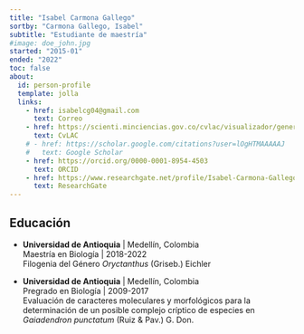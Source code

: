 ```yaml
---
title: "Isabel Carmona Gallego"
sortby: "Carmona Gallego, Isabel"
subtitle: "Estudiante de maestría"
#image: doe_john.jpg
started: "2015-01"
ended: "2022"
toc: false
about:
  id: person-profile
  template: jolla
  links:
    - href: isabelcg04@gmail.com
      text: Correo
    - href: https://scienti.minciencias.gov.co/cvlac/visualizador/generarCurriculoCv.do?cod_rh=0000122926
      text: CvLAC
    # - href: https://scholar.google.com/citations?user=lOgHTMAAAAAJ
    #   text: Google Scholar
    - href: https://orcid.org/0000-0001-8954-4503
      text: ORCID
    - href: https://www.researchgate.net/profile/Isabel-Carmona-Gallego
      text: ResearchGate
---
```


:::{#person-profile}
:::



## Educación

-   **Universidad de Antioquia** \| Medellín, Colombia\
    Maestría en Biología \| 2018-2022\
    Filogenia del Género *Oryctanthus* (Griseb.) Eichler

-   **Universidad de Antioquia** \| Medellín, Colombia\
    Pregrado en Biología \| 2009-2017\
    Evaluación de caracteres moleculares y morfológicos para la determinación de un posible complejo críptico de especies en *Gaiadendron punctatum* (Ruiz & Pav.) G. Don.